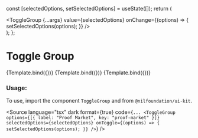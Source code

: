 
<Meta title="Navigation/ToggleGroup" component={ToggleGroup} />

  const [selectedOptions, setSelectedOptions] = useState([]);
  return (
    <div>
      <ToggleGroup
        {...args}
        value={selectedOptions}
        onChange={(options) => {
          setSelectedOptions(options);
        }}
      />
    </div>
  );
};

# Toggle Group

<Canvas isColumn>
  <Story
    name="Base"
    args={{
      options: [
        { label: "Proof Market", key: "proof-market" },
        { label: "zkLLVM", key: "zkLlvm" },
      ],
      disabled: true,
      value: ["zkLlvm"],
    }}
    parameters={getFigmaParameters(
      "https://www.figma.com/file/YjE625ScDMf2ILjWB1sTMc/System?type=design&node-id=302-220793&mode=design&t=IoTNKEMYSa7jQu9x-0"
    )}
  >
    {Template.bind({})}
  </Story>
  <Story
    name="Multiple"
    args={{
      options: [
        { label: "Proof Market", key: "proof-market" },
        { label: "zkLLVM", key: "zkLlvm" },
      ],
      multiple: true,
    }}
    parameters={getFigmaParameters(
      "hhttps://www.figma.com/file/YjE625ScDMf2ILjWB1sTMc/System?type=design&node-id=302-220793&mode=design&t=IoTNKEMYSa7jQu9x-0"
    )}
  >
    {Template.bind({})}
  </Story>
  <Story
    name="With label"
    args={{
      options: [
        { label: "Proof Market", key: "proof-market" },
        { label: "zkLLVM", key: "zkLlvm" },
      ],
      label: "This is a Toggle group",
    }}
    parameters={getFigmaParameters(
      "https://www.figma.com/file/YjE625ScDMf2ILjWB1sTMc/System?type=design&node-id=302-220793&mode=design&t=IoTNKEMYSa7jQu9x-0"
    )}
  >
    {Template.bind({})}
  </Story>
</Canvas>

<ArgsTable of={ToggleGroup} />

### Usage:

To use, import the component `ToggleGroup` and from `@nilfoundation/ui-kit`.

<Source
  language="tsx"
  dark
  format={true}
  code={`
         ...
        <ToggleGroup
          options={[{ label: "Proof Market", key: "proof-market" }]}
          selectedOptions={selectedOptions}
          onToggle={(options) => {
            setSelectedOptions(options);
          }}
        />
  `}
/>
